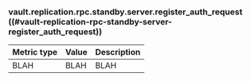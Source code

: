 ### vault.replication.rpc.standby.server.register_auth_request ((#vault-replication-rpc-standby-server-register_auth_request))

Metric type | Value | Description
----------- | ----- | -----------
BLAH     | BLAH    | BLAH